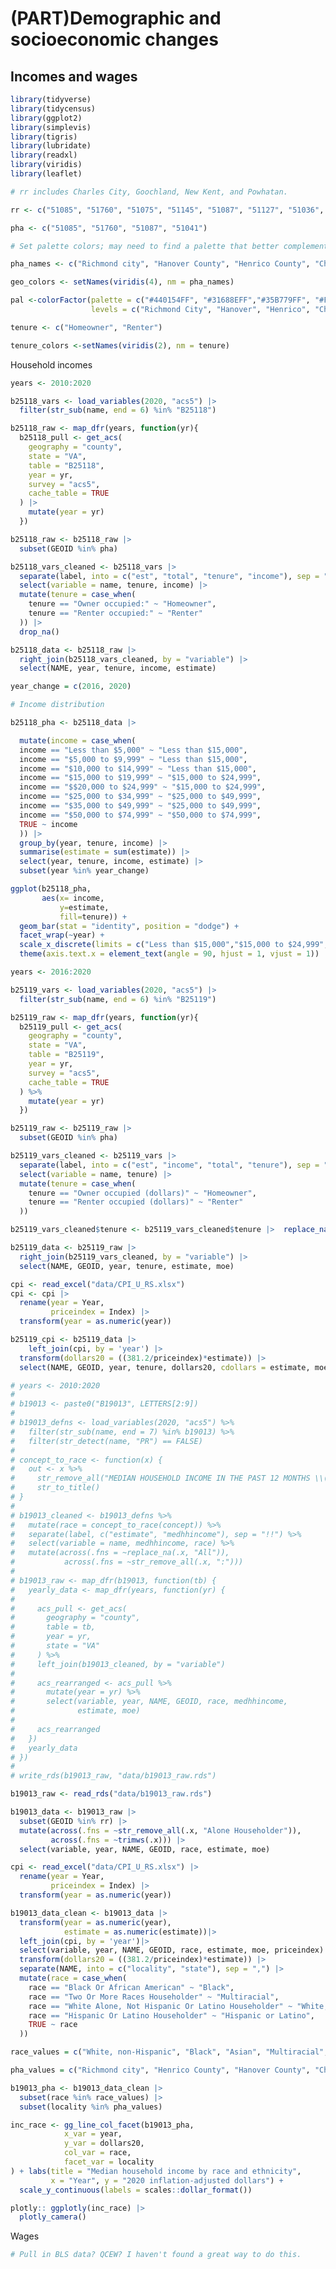 # (PART)Demographic and socioeconomic changes {.unnumbered}

## Incomes and wages{#part-1-3}

```r

library(tidyverse)
library(tidycensus)
library(ggplot2)
library(simplevis)
library(tigris)
library(lubridate)
library(readxl)
library(viridis)
library(leaflet)

# rr includes Charles City, Goochland, New Kent, and Powhatan.

rr <- c("51085", "51760", "51075", "51145", "51087", "51127", "51036", "51041")

pha <- c("51085", "51760", "51087", "51041")

# Set palette colors; may need to find a palette that better complements the PHA branding.

pha_names <- c("Richmond city", "Hanover County", "Henrico County", "Chesterfield County")

geo_colors <- setNames(viridis(4), nm = pha_names)

pal <-colorFactor(palette = c("#440154FF", "#31688EFF","#35B779FF", "#FDE725FF"),
                  levels = c("Richmond City", "Hanover", "Henrico", "Chesterfield"))

tenure <- c("Homeowner", "Renter")

tenure_colors <-setNames(viridis(2), nm = tenure)

```

Household incomes
```r

years <- 2010:2020

b25118_vars <- load_variables(2020, "acs5") |> 
  filter(str_sub(name, end = 6) %in% "B25118")

b25118_raw <- map_dfr(years, function(yr){
  b25118_pull <- get_acs(
    geography = "county",
    state = "VA",
    table = "B25118",
    year = yr,
    survey = "acs5",
    cache_table = TRUE
  ) |> 
    mutate(year = yr)
  })

b25118_raw <- b25118_raw |> 
  subset(GEOID %in% pha)

b25118_vars_cleaned <- b25118_vars |> 
  separate(label, into = c("est", "total", "tenure", "income"), sep = "!!") |>  
  select(variable = name, tenure, income) |> 
  mutate(tenure = case_when(
    tenure == "Owner occupied:" ~ "Homeowner",
    tenure == "Renter occupied:" ~ "Renter"
  )) |> 
  drop_na()

b25118_data <- b25118_raw |> 
  right_join(b25118_vars_cleaned, by = "variable") |> 
  select(NAME, year, tenure, income, estimate)

year_change = c(2016, 2020)

# Income distribution

b25118_pha <- b25118_data |> 

  mutate(income = case_when(
  income == "Less than $5,000" ~ "Less than $15,000",
  income == "$5,000 to $9,999" ~ "Less than $15,000",
  income == "$10,000 to $14,999" ~ "Less than $15,000",
  income == "$15,000 to $19,999" ~ "$15,000 to $24,999",
  income == "$$20,000 to $24,999" ~ "$15,000 to $24,999",
  income == "$25,000 to $34,999" ~ "$25,000 to $49,999",
  income == "$35,000 to $49,999" ~ "$25,000 to $49,999",
  income == "$50,000 to $74,999" ~ "$50,000 to $74,999",
  TRUE ~ income
  )) |> 
  group_by(year, tenure, income) |> 
  summarise(estimate = sum(estimate)) |> 
  select(year, tenure, income, estimate) |> 
  subset(year %in% year_change)

ggplot(b25118_pha, 
       aes(x= income,
           y=estimate,
           fill=tenure)) +
  geom_bar(stat = "identity", position = "dodge") +
  facet_wrap(~year) +
  scale_x_discrete(limits = c("Less than $15,000","$15,000 to $24,999", "$25,000 to $49,999", "$50,000 to $74,999", "$75,000 to $99,999", "$100,000 to $149,999", "$150,000 or more")) +
  theme(axis.text.x = element_text(angle = 90, hjust = 1, vjust = 1))


```

```r

years <- 2016:2020

b25119_vars <- load_variables(2020, "acs5") |> 
  filter(str_sub(name, end = 6) %in% "B25119")

b25119_raw <- map_dfr(years, function(yr){
  b25119_pull <- get_acs(
    geography = "county",
    state = "VA",
    table = "B25119",
    year = yr,
    survey = "acs5",
    cache_table = TRUE
  ) %>%
    mutate(year = yr)
  })

b25119_raw <- b25119_raw |> 
  subset(GEOID %in% pha)

b25119_vars_cleaned <- b25119_vars |> 
  separate(label, into = c("est", "income", "total", "tenure"), sep = "!!") |>  
  select(variable = name, tenure) |> 
  mutate(tenure = case_when(
    tenure == "Owner occupied (dollars)" ~ "Homeowner",
    tenure == "Renter occupied (dollars)" ~ "Renter"
  ))

b25119_vars_cleaned$tenure <- b25119_vars_cleaned$tenure |>  replace_na('All households')

b25119_data <- b25119_raw |> 
  right_join(b25119_vars_cleaned, by = "variable") |> 
  select(NAME, GEOID, year, tenure, estimate, moe)

cpi <- read_excel("data/CPI_U_RS.xlsx")
cpi <- cpi |> 
  rename(year = Year,
         priceindex = Index) |> 
  transform(year = as.numeric(year))

b25119_cpi <- b25119_data |> 
    left_join(cpi, by = 'year') |> 
  transform(dollars20 = ((381.2/priceindex)*estimate)) |> 
  select(NAME, GEOID, year, tenure, dollars20, cdollars = estimate, moe)

```

```r

# years <- 2010:2020
# 
# b19013 <- paste0("B19013", LETTERS[2:9])
# 
# b19013_defns <- load_variables(2020, "acs5") %>%
#   filter(str_sub(name, end = 7) %in% b19013) %>%
#   filter(str_detect(name, "PR") == FALSE)
# 
# concept_to_race <- function(x) {
#   out <- x %>%
#     str_remove_all("MEDIAN HOUSEHOLD INCOME IN THE PAST 12 MONTHS \\(\\IN 2020 INFLATION-ADJUSTED DOLLARS\\)\\ \\(|\\)") %>%
#     str_to_title()
# }
# 
# b19013_cleaned <- b19013_defns %>%
#   mutate(race = concept_to_race(concept)) %>%
#   separate(label, c("estimate", "medhhincome"), sep = "!!") %>%
#   select(variable = name, medhhincome, race) %>%
#   mutate(across(.fns = ~replace_na(.x, "All")),
#           across(.fns = ~str_remove_all(.x, ":")))
# 
# b19013_raw <- map_dfr(b19013, function(tb) {
#   yearly_data <- map_dfr(years, function(yr) {
#     
#     acs_pull <- get_acs(
#       geography = "county",
#       table = tb,
#       year = yr,
#       state = "VA"
#     ) %>%
#     left_join(b19013_cleaned, by = "variable")
#     
#     acs_rearranged <- acs_pull %>%
#       mutate(year = yr) %>%
#       select(variable, year, NAME, GEOID, race, medhhincome,
#              estimate, moe)
#     
#     acs_rearranged
#   })
#   yearly_data
# })
# 
# write_rds(b19013_raw, "data/b19013_raw.rds")

b19013_raw <- read_rds("data/b19013_raw.rds")

b19013_data <- b19013_raw |> 
  subset(GEOID %in% rr) |> 
  mutate(across(.fns = ~str_remove_all(.x, "Alone Householder")),
         across(.fns = ~trimws(.x))) |> 
  select(variable, year, NAME, GEOID, race, estimate, moe)

cpi <- read_excel("data/CPI_U_RS.xlsx") |> 
  rename(year = Year,
         priceindex = Index) |> 
  transform(year = as.numeric(year))

b19013_data_clean <- b19013_data |> 
  transform(year = as.numeric(year),
            estimate = as.numeric(estimate))|> 
  left_join(cpi, by = 'year')|> 
  select(variable, year, NAME, GEOID, race, estimate, moe, priceindex) |> 
  transform(dollars20 = ((381.2/priceindex)*estimate)) |> 
  separate(NAME, into = c("locality", "state"), sep = ",") |> 
  mutate(race = case_when(
    race == "Black Or African American" ~ "Black",
    race == "Two Or More Races Householder" ~ "Multiracial",
    race == "White Alone, Not Hispanic Or Latino Householder" ~ "White, non-Hispanic",
    race == "Hispanic Or Latino Householder" ~ "Hispanic or Latino",
    TRUE ~ race
  )) 

race_values = c("White, non-Hispanic", "Black", "Asian", "Multiracial", "Hispanic or Latino")

pha_values = c("Richmond city", "Henrico County", "Hanover County", "Chesterfield County")

b19013_pha <- b19013_data_clean |> 
  subset(race %in% race_values) |> 
  subset(locality %in% pha_values)

inc_race <- gg_line_col_facet(b19013_pha,
            x_var = year,
            y_var = dollars20,
            col_var = race,
            facet_var = locality
) + labs(title = "Median household income by race and ethnicity",
         x = "Year", y = "2020 inflation-adjusted dollars") +
  scale_y_continuous(labels = scales::dollar_format())

plotly:: ggplotly(inc_race) |> 
  plotly_camera()

```


Wages
```r

# Pull in BLS data? QCEW? I haven't found a great way to do this.



```